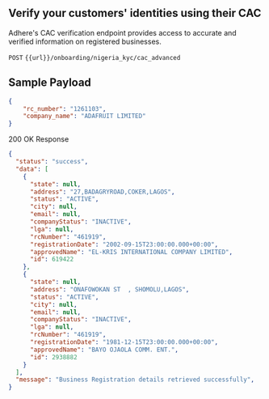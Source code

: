 ## Verify your customers' identities using their CAC 

Adhere's CAC verification endpoint provides access to accurate and verified information on registered businesses.

`POST` `{{url}}/onboarding/nigeria_kyc/cac_advanced`


## Sample Payload
``` json
{    
    "rc_number": "1261103",
    "company_name": "ADAFRUIT LIMITED"
}
```

200 OK Response

``` json
{
  "status": "success",
  "data": [
    {
      "state": null,
      "address": "27,BADAGRYROAD,COKER,LAGOS",
      "status": "ACTIVE",
      "city": null,
      "email": null,
      "companyStatus": "INACTIVE",
      "lga": null,
      "rcNumber": "461919",
      "registrationDate": "2002-09-15T23:00:00.000+00:00",
      "approvedName": "EL-KRIS INTERNATIONAL COMPANY LIMITED",
      "id": 619422
    },
    {
      "state": null,
      "address": "ONAFOWOKAN ST  , SHOMOLU,LAGOS",
      "status": "ACTIVE",
      "city": null,
      "email": null,
      "companyStatus": "INACTIVE",
      "lga": null,
      "rcNumber": "461919",
      "registrationDate": "1981-12-15T23:00:00.000+00:00",
      "approvedName": "BAYO OJAOLA COMM. ENT.",
      "id": 2938882
    }
  ],
  "message": "Business Registration details retrieved successfully",
}
```